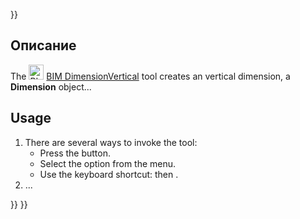 <languages/>
{{UnfinishedDocu{{#translation:}}}}

<div lang="en" dir="ltr" class="mw-content-ltr">
{{Docnav
|[[BIM_DimensionHorizontal|DimensionHorizontal]]
|[[BIM_Leader|Leader]]
|[[BIM_Workbench|BIM]]
|IconL=BIM_DimensionHorizontal.svg
|IconR=BIM_Leader.svg
|IconC=Workbench_BIM.svg
}}
</div>

<div lang="en" dir="ltr" class="mw-content-ltr">
{{GuiCommand
|Name=BIM DimensionVertical
|MenuLocation=Annotation → Vertical dimension
|Workbenches=[[BIM_Workbench|BIM]]
|Shortcut={{KEY|D}} {{KEY|V}}
|Version=1.0
|SeeAlso=
}}
</div>

<span id="Description"></span>
== Описание ==

<div lang="en" dir="ltr" class="mw-content-ltr">
The [[Image:BIM_DimensionVertical.svg|24px]] [[BIM_DimensionVertical|BIM DimensionVertical]] tool creates an vertical dimension, a '''Dimension''' object...
</div>

<div lang="en" dir="ltr" class="mw-content-ltr">
==Usage==
</div>

<div lang="en" dir="ltr" class="mw-content-ltr">
# There are several ways to invoke the tool:
#* Press the {{Button|[[Image:BIM_DimensionVertical.svg|16px]] [[BIM_DimensionVertical|Vertical dimension]]}} button.
#* Select the {{MenuCommand|Annotation → [[Image:BIM_DimensionVertical.svg|16px]] Vertical dimension}} option from the menu.
#* Use the keyboard shortcut: {{KEY|D}} then {{KEY|V}}.
# ...
</div>


<div lang="en" dir="ltr" class="mw-content-ltr">
{{Docnav
|[[BIM_DimensionHorizontal|DimensionHorizontal]]
|[[BIM_Leader|Leader]]
|[[BIM_Workbench|BIM]]
|IconL=BIM_DimensionHorizontal.svg
|IconR=BIM_Leader.svg
|IconC=Workbench_BIM.svg
}}
</div>

{{BIM_Tools_navi{{#translation:}}}}
{{Userdocnavi{{#translation:}}}}